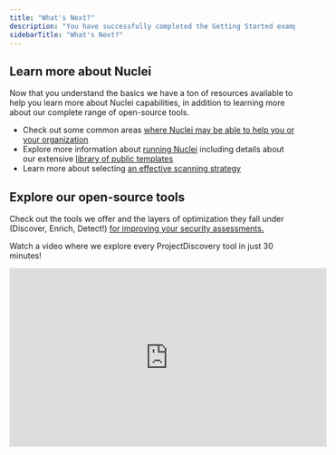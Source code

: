 ```yaml
---
title: "What's Next?"
description: "You have successfully completed the Getting Started example, what's next?"
sidebarTitle: "What's Next?"
---
```


## Learn more about Nuclei
Now that you understand the basics we have a ton of resources available to help you learn more about Nuclei capabilities, 
in addition to learning more about our complete range of open-source tools. 

 - Check out some common areas [where Nuclei may be able to help you or your organization](https://docs.projectdiscovery.io/tools/nuclei/overview#where-to-use-nuclei)
 - Explore more information about [running Nuclei](https://docs.projectdiscovery.io/tools/nuclei/running) including details about our extensive [library of public templates](https://docs.projectdiscovery.io/tools/nuclei/running#public-templates)
 - Learn more about selecting [an effective scanning strategy](https://docs.projectdiscovery.io/tools/nuclei/running#which-scan-strategy-to-use)

## Explore our open-source tools

Check out the tools we offer and the layers of optimization they fall under (Discover, Enrich, Detect!) [for improving your security assessments.](https://docs.projectdiscovery.io/tools/index) 

Watch a video where we explore every ProjectDiscovery tool in just 30 minutes!

<iframe
  width="560"
  height="315"
  src="https://www.youtube.com/watch?v=cBkfk0VbvLw"
  title="YouTube video player"
  frameborder="0"
  allow="accelerometer; autoplay; clipboard-write; encrypted-media; gyroscope; picture-in-picture"
  allowFullScreen
></iframe>

